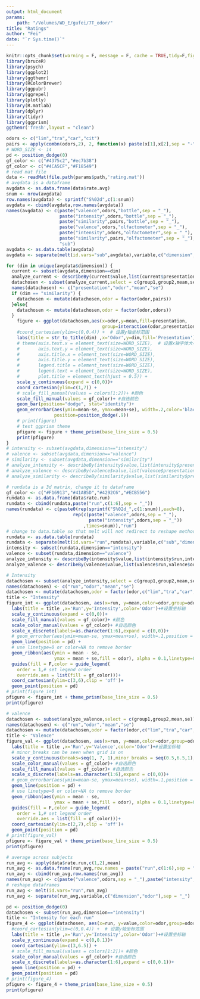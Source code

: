 ```yaml
---
output: html_document
params:
    path: "/Volumes/WD_E/gufei/7T_odor/"
title: "Ratings"
author: "Fei"
date: "`r Sys.time()`"
---
```


```r
knitr::opts_chunk$set(warning = F, message = F, cache = TRUE,tidy=F,fig.align='center',fig.showtext=TRUE,results="hold",fig.show = "hold")
library(bruceR)
library(psych)
library(ggplot2)
library(ggthemr)
library(RColorBrewer)
library(ggpubr)
library(ggrepel)
library(plotly)
library(R.matlab)
library(dplyr)
library(tidyr)
library(ggprism)
ggthemr('fresh',layout = "clean")
```

```r
odors <- c("lim","tra","car","cit")
pairs <- apply(combn(odors,2), 2, function(x) paste(x[1],x[2],sep = "-"))
# WORD_SIZE <- 14
pd <- position_dodge(0)
gf_color <- c("#4375c2","#ec7b38")
gf_color <- c("#4CA5CF","#F18549")
# read mat file
data <- readMat(file.path(params$path,'rating.mat'))
# avgdata is a dataframe
avgdata <- as.data.frame(data$rate.avg)
snum <- nrow(avgdata)
row.names(avgdata) <- sprintf("S%02d",c(1:snum))
avgdata <- cbind(avgdata,row.names(avgdata))
names(avgdata) <- c(paste("valence",odors,"bottle",sep = "_"),
                    paste("intensity",odors,"bottle",sep = "_"),
                    paste("similarity",pairs,"bottle",sep = "_"),
                    paste("valence",odors,"olfactometer",sep = "_"),
                    paste("intensity",odors,"olfactometer",sep = "_"),
                    paste("similarity",pairs,"olfactometer",sep = "_"),
                    "sub")
avgdata <- as.data.table(avgdata)
avgdata <- separate(melt(id.vars="sub",avgdata),variable,c("dimension","odor","presentation"),sep = "_")

for (dim in unique(avgdata$dimension)) {
  current <- subset(avgdata,dimension==dim)
  analyze_current <- describeBy(current$value,list(current$presentation,current$odor),mat = TRUE)
  datachosen <- subset(analyze_current,select = c(group1,group2,mean,se))
  names(datachosen) <- c("presentation","odor","mean","se")
  if (dim == "similarity") {
    datachosen <- mutate(datachosen,odor = factor(odor,pairs))
  }else{
    datachosen <- mutate(datachosen,odor = factor(odor,odors))
  }
    figure <- ggplot(datachosen,aes(x=odor,y=mean,fill=presentation,
                                    group=interaction(odor,presentation))) + 
    #coord_cartesian(ylim=c(0,0.4)) +  # 设置y轴坐标范围
    labs(title = str_to_title(dim) ,x='Odor',y=dim,fill='Presentation')+#设置坐标轴
    # theme(axis.text.x = element_text(size=WORD_SIZE),  # 设置x轴字体大小，以下同理
    #       axis.text.y = element_text(size=WORD_SIZE), 
    #       axis.title.x = element_text(size=WORD_SIZE), 
    #       axis.title.y = element_text(size=WORD_SIZE),
    #       legend.title = element_text(size=WORD_SIZE),
    #       legend.text = element_text(size=WORD_SIZE),
    #       plot.title = element_text(hjust = 0.5)) + 
    scale_y_continuous(expand = c(0,0))+
    coord_cartesian(ylim=c(1,7)) + 
    # scale_fill_manual(values = colors[1:2])+ #颜色
    scale_fill_manual(values = gf_color)+ #自选颜色
    geom_bar(position="dodge", stat="identity")+
    geom_errorbar(aes(ymin=mean-se, ymax=mean+se), width=.2,color='black',
                  position=position_dodge(.9))
    # print(figure)
    # test ggprism theme
    pfigure <- figure + theme_prism(base_line_size = 0.5)
    print(pfigure)
}
# intensity <- subset(avgdata,dimension=="intensity")
# valence <- subset(avgdata,dimension=="valence")
# similarity <- subset(avgdata,dimension=="similarity")
# analyze_intensity <- describeBy(intensity$value,list(intensity$presentation,intensity$odor),mat = TRUE)
# analyze_valence <- describeBy(valence$value,list(valence$presentation,valence$odor),mat = TRUE)
# analyze_similarity <- describeBy(similarity$value,list(similarity$presentation,similarity$odor),mat = TRUE)
```

```r
# rundata is a 3d matrix, change it to dataframe
gf_color <- c("#F16913","#41AB5D","#4292C6","#ECB556")
rundata <- as.data.frame(data$rate.run)
rundata <- cbind(rundata,paste("run",c(1:6),sep = "_"))
names(rundata) <- c(paste0(rep(sprintf("S%02d_",c(1:snum)),each=8),
                         rep(c(paste("valence",odors,sep = "_"),
                               paste("intensity",odors,sep = "_"))
                             ,times=snum)),"run")
# change to data.table so that melt will not redirect to reshape method
rundata <- as.data.table(rundata)
rundata <- separate(melt(id.vars="run",rundata),variable,c("sub","dimension","odor"),sep = "_")
intensity <- subset(rundata,dimension=="intensity")
valence <- subset(rundata,dimension=="valence")
analyze_intensity <- describeBy(intensity$value,list(intensity$run,intensity$odor),mat = TRUE)
analyze_valence <- describeBy(valence$value,list(valence$run,valence$odor),mat = TRUE)

# Intensity
datachosen <- subset(analyze_intensity,select = c(group1,group2,mean,se))
names(datachosen) <- c("run","odor","mean","se")
datachosen <- mutate(datachosen,odor = factor(odor,c("lim","tra","car","cit")))
title <- "Intensity"
figure_int <- ggplot(datachosen, aes(x=run, y=mean,color=odor,group=odor)) + 
  labs(title = title ,x='Run',y='Intensity',color='Odor')+#设置坐标轴
  scale_y_continuous(expand = c(0,0))+
  scale_fill_manual(values = gf_color)+ #颜色
  scale_color_manual(values = gf_color)+ #自选颜色
  scale_x_discrete(labels=as.character(1:6),expand = c(0,0))+
  # geom_errorbar(aes(ymin=mean-se, ymax=mean+se), width=.1,position = pd) +
  geom_line(position = pd) +
  # use linetype=0 or color=NA to remove border
  geom_ribbon(aes(ymin = mean - se,
                  ymax = mean + se,fill = odor), alpha = 0.1,linetype=0)+
  guides(fill = F,color = guide_legend(
    order = 1,# set legend order
    override.aes = list(fill = gf_color)))+
  coord_cartesian(ylim=c(3,6),clip = 'off')+
  geom_point(position = pd)
# print(figure_int)
pfigure <- figure_int + theme_prism(base_line_size = 0.5)
print(pfigure)

# valence
datachosen <- subset(analyze_valence,select = c(group1,group2,mean,se))
names(datachosen) <- c("run","odor","mean","se")
datachosen <- mutate(datachosen,odor = factor(odor,c("lim","tra","car","cit")))
title <- "Valence"
figure_val <- ggplot(datachosen, aes(x=run, y=mean,color=odor,group=odor)) +
  labs(title = title ,x='Run',y='Valence',color='Odor')+#设置坐标轴
  # minor_breaks can be seen when grid is on
  scale_y_continuous(breaks=seq(1, 7, 1),minor_breaks = seq(0.5,6.5,1),expand = c(0,0))+
  scale_color_manual(values = gf_color)+ #自选颜色
  scale_fill_manual(values = gf_color)+ #自选颜色
  scale_x_discrete(labels=as.character(1:6),expand = c(0,0))+
  # geom_errorbar(aes(ymin=mean-se, ymax=mean+se), width=.1,position = pd) +
  geom_line(position = pd) +
  # use linetype=0 or color=NA to remove border
  geom_ribbon(aes(ymin = mean - se,
                  ymax = mean + se,fill = odor), alpha = 0.1,linetype=0)+
  guides(fill = F,color = guide_legend(
    order = 1,# set legend order
    override.aes = list(fill = gf_color)))+
  coord_cartesian(ylim=c(2,7),clip = 'off')+
  geom_point(position = pd)
# print(figure_val)
pfigure <- figure_val + theme_prism(base_line_size = 0.5)
print(pfigure)
```

```r
# average across subjects
run_avg <- apply(data$rate.run,c(1,2),mean)
run_avg <- as.data.frame(run_avg,row.names = paste("run",c(1:6),sep = "_"))
run_avg <- cbind(run_avg,row.names(run_avg))
names(run_avg) <- c(paste("valence",odors,sep = "_"),paste("intensity",odors,sep = "_"),"run")
# reshape dataframes
run_avg <- melt(id.vars="run",run_avg)
run_avg <- separate(run_avg,variable,c("dimension","odor"),sep = "_")

pd <- position_dodge(0)
datachosen <- subset(run_avg,dimension=="intensity")
title <- "Intensity for each run"
figure_4 <- ggplot(datachosen, aes(x=run, y=value,color=odor,group=odor)) + 
  #coord_cartesian(ylim=c(0,0.4)) +  # 设置y轴坐标范围
  labs(title = title ,x='Run',y='Intensity',color='Odor')+#设置坐标轴
  scale_y_continuous(expand = c(0,0.1))+
  coord_cartesian(ylim=c(3,6.5)) + 
  # scale_fill_manual(values = colors[1:2])+ #颜色
  scale_color_manual(values = gf_color)+ #自选颜色
  scale_x_discrete(labels=as.character(1:6),expand = c(0,0.1))+
  geom_line(position = pd) +
  geom_point(position = pd)
# print(figure_4)
pfigure <- figure_4 + theme_prism(base_line_size = 0.5)
print(pfigure)
```

